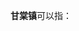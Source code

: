 '''甘棠镇'''可以指：
{{PRC admin/disambig|34/10/03/100/000|35/09/81/107/000|43/12/29/101/000|43/13/21/108/000|45/01/26/102/000|51/17/23/106/000}}
{{disambig|cat=三字中国镇名消歧义}}